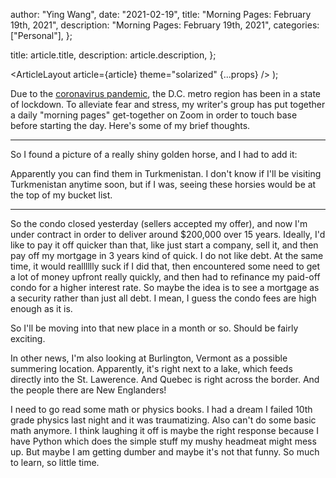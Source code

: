 
  author: "Ying Wang",
  date: "2021-02-19",
  title: "Morning Pages: February 19th, 2021",
  description: "Morning Pages: February 19th, 2021",
  categories: ["Personal"],
};

  title: article.title,
  description: article.description,
};

  <ArticleLayout article={article} theme="solarized" {...props} />
);

Due to the [coronavirus
pandemic](https://en.wikipedia.org/wiki/2019-20_coronavirus_pandemic), the D.C.
metro region has been in a state of lockdown. To alleviate fear and stress, my
writer's group has put together a daily "morning pages" get-together on Zoom in
order to touch base before starting the day. Here's some of my brief thoughts.

---

So I found a picture of a really shiny golden horse, and I had to add it:

[](/img/posts/2021/02/19/morning_pages.webp)

Apparently you can find them in Turkmenistan. I don't know if I'll be visiting
Turkmenistan anytime soon, but if I was, seeing these horsies would be at the
top of my bucket list.

---

So the condo closed yesterday (sellers accepted my offer), and now I'm under
contract in order to deliver around $200,000 over 15 years. Ideally, I'd like to
pay it off quicker than that, like just start a company, sell it, and then pay
off my mortgage in 3 years kind of quick. I do not like debt. At the same time,
it would realllllly suck if I did that, then encountered some need to get a lot
of money upfront really quickly, and then had to refinance my paid-off condo for
a higher interest rate. So maybe the idea is to see a mortgage as a security
rather than just all debt. I mean, I guess the condo fees are high enough as it
is.

So I'll be moving into that new place in a month or so. Should be fairly
exciting.

In other news, I'm also looking at Burlington, Vermont as a possible summering
location. Apparently, it's right next to a lake, which feeds directly into the
St. Lawerence. And Quebec is right across the border. And the people there are
New Englanders!

I need to go read some math or physics books. I had a dream I failed 10th grade
physics last night and it was traumatizing. Also can't do some basic math
anymore. I think laughing it off is maybe the right response because I have
Python which does the simple stuff my mushy headmeat might mess up. But maybe I
am getting dumber and maybe it's not that funny. So much to learn, so little
time.
